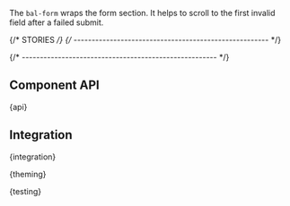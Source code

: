 

<Meta of={FormStories} />

<StoryHeading of={FormStories.Basic} hidden></StoryHeading>

<Banner of={FormStories} />

<Lead> The `bal-form` wraps the form section. It helps to scroll to the first invalid field after a failed submit.</Lead>

<Canvas of={FormStories.Basic} sourceState="shown" />

<PlaygroundBar of={FormStories.Basic}></PlaygroundBar>

{/* STORIES */}
{/* ------------------------------------------------------ */}

<StoryHeading of={FormStories.Autocomplete}></StoryHeading>

<Canvas of={FormStories.Autocomplete} />

{/* ------------------------------------------------------ */}

## Component API


<Markdown>{api}</Markdown>

## Integration


<Markdown>{integration}</Markdown>


<Markdown>{theming}</Markdown>


<Markdown>{testing}</Markdown>

<Footer>
  <LinkCards>
    <LinkCard
      pageTitle="Development/Form"
      description="The indispensable form controls, designed for maximum clarity. Form elements are used in combination with the CSS grid system"
    />
  </LinkCards>
</Footer>